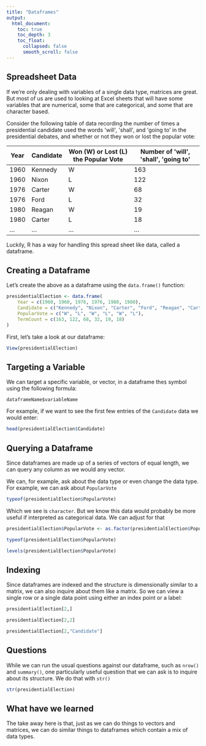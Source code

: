 ```yaml
---
title: "Dataframes"
output:
  html_document:
    toc: true
    toc_depth: 3
    toc_float:
      collapsed: false
      smooth_scroll: false
---
```


## Spreadsheet Data

If we're only dealing with variables of a single data type, matrices are great. But most of us are used to looking at Excel sheets that will have some variables that are numerical, some that are categorical, and some that are character based.

Consider the following table of data recording the number of times a presidential candidate used the words \'will\', \'shall\', and \'going to\' in the presidential debates, and whether or not they won or lost the popular vote:

| Year | Candidate | Won (W) or Lost (L) the Popular Vote | Number of \'will\', \'shall\', \'going to\' |
| ---- | --------- | ------------------------------------ | ------------------------------------- |
| 1960 | Kennedy   | W                                    | 163                                   |
| 1960 | Nixon     | L                                    | 122                                   |
| 1976 | Carter    | W                                    | 68                                    |
| 1976 | Ford      | L                                    | 32                                    |
| 1980 | Reagan    | W                                    | 19                                    |
| 1980 | Carter    | L                                    | 18                                    |
| ...  | ...       | ...                                  | ...                                   |

Luckily, R has a way for handling this spread sheet like data, called a dataframe.

## Creating a Dataframe

Let's create the above as a dataframe using the `data.frame()` function:

```R
presidentialElection <- data.frame(
    Year = c(1960, 1960, 1976, 1976, 1980, 1980),
    Candidate = c("Kennedy", "Nixon", "Carter", "Ford", "Reagan", "Carter"),
    PopularVote = c("W", "L", "W", "L", "W", "L"),
    TermCount = c(163, 122, 68, 32, 19, 18)
)
```

First, let's take a look at our dataframe:

```R
View(presidentialElection)
```

## Targeting a Variable

We can target a specific variable, or vector, in a dataframe the`$` symbol using the following formula:

`dataframeName$variableName`

For example, if we want to see the first few entries of the `Candidate` data we would enter:

```R
head(presidentialElection$Candidate)
```

## Querying a Dataframe
Since dataframes are made up of a series of vectors of equal length, we can query any column as we would any vector.

We can, for example, ask about the data type or even change the data type. For example, we can ask about `PopularVote`

```R
typeof(presidentialElection$PopularVote)
```

Which we see is `character`. But we know this data would probably be more useful if interpreted as categorical data. We can adjust for that

```R
presidentialElection$PopularVote <- as.factor(presidentialElection$PopularVote)

typeof(presidentialElection$PopularVote)

levels(presidentialElection$PopularVote)
```

## Indexing

Since dataframes are indexed and the structure is dimensionally similar to a matrix, we can also inquire about them like a matrix. So we can view a single row or a single data point using either an index point or a label:

```R
presidentialElection[2,]

presidentialElection[2,2]

presidentialElection[2,"Candidate"]
```

## Questions

While we can run the usual questions against our dataframe, such as `nrow()` and `summary()`, one particularly useful question that we can ask is to inquire about its structure. We do that with `str()`

```R
str(presidentialElection)
```

## What have we learned

The take away here is that, just as we can do things to vectors and matrices, we can do similar things to dataframes which contain a mix of data types. 

